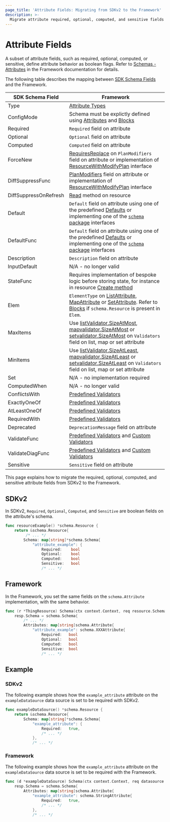 ```yaml
---
page_title: 'Attribute Fields: Migrating from SDKv2 to the Framework'
description: >-
  Migrate attribute required, optional, computed, and sensitive fields from SDKv2 to the plugin Framework
---
```


# Attribute Fields

A subset of attribute fields, such as required, optional, computed, or sensitive, define attribute behavior as boolean flags. Refer to
[Schemas - Attributes](/terraform/plugin/framework/handling-data/schemas#required) in the Framework documentation for details.

The following table describes the mapping between [SDK Schema Fields](https://pkg.go.dev/github.com/hashicorp/terraform-plugin-sdk/helper/schema#Schema) and the Framework.

| SDK Schema Field      | Framework                                                                                                                                                                                                                                                                                                                                                                                                                                                              |
|-----------------------|------------------------------------------------------------------------------------------------------------------------------------------------------------------------------------------------------------------------------------------------------------------------------------------------------------------------------------------------------------------------------------------------------------------------------------------------------------------------|
| Type                  | [Attribute Types](/terraform/plugin/framework/migrating/attributes-blocks/types)                                                                                                                                                                                                                                                                                                                                                                                       |
| ConfigMode            | Schema must be explictly defined using [Attributes](/terraform/plugin/framework/migrating/attributes-blocks/attribute-schema) and [Blocks](/terraform/plugin/framework/migrating/attributes-blocks/blocks)                                                                                                                                                                                                                                                             |
| Required              | `Required` field on attribute                                                                                                                                                                                                                                                                                                                                                                                                                                          |
| Optional              | `Optional` field on attribute                                                                                                                                                                                                                                                                                                                                                                                                                                          |
| Computed              | `Computed` field on attribute                                                                                                                                                                                                                                                                                                                                                                                                                                          |
| ForceNew              | [RequiresReplace](/terraform/plugin/framework/migrating/attributes-blocks/force-new) on `PlanModifiers` field on attribute or implementation of [ResourceWithModifyPlan](/terraform/plugin/framework/migrating/resources/plan-modification#framework) interface                                                                                                                                                                                                        |
| DiffSuppressFunc      | [PlanModifiers](/terraform/plugin/framework/migrating/resources/plan-modification#framework) field on attribute or implementation of [ResourceWithModifyPlan](/terraform/plugin/framework/migrating/resources/plan-modification#framework) interface                                                                                                                                                                                                                   |
| DiffSuppressOnRefresh | [Read](/terraform/plugin/framework/migrating/resources/crud) method on resource                                                                                                                                                                                                                                                                                                                                                                                        |
| Default               | `Default` field on attribute using one of the predefined [Defaults](/terraform/plugin/framework/resources/default#common-use-case-attribute-defaults) or implementing one of the [`schema` package](https://pkg.go.dev/github.com/hashicorp/terraform-plugin-framework/resource/schema/defaults) interfaces                                                                                                                                                            |
| DefaultFunc           | `Default` field on attribute using one of the predefined [Defaults](/terraform/plugin/framework/resources/default#common-use-case-attribute-defaults) or implementing one of the [`schema` package](https://pkg.go.dev/github.com/hashicorp/terraform-plugin-framework/resource/schema/defaults) interfaces                                                                                                                                                            |
| Description           | `Description` field on attribute                                                                                                                                                                                                                                                                                                                                                                                                                                       |
| InputDefault          | N/A - no longer valid                                                                                                                                                                                                                                                                                                                                                                                                                                                  |
| StateFunc             | Requires implementation of bespoke logic before storing state, for instance in resource [Create method](/terraform/plugin/framework/migrating/resources/crud#framework-1)                                                                                                                                                                                                                                                                                              |
| Elem                  | `ElementType` on [ListAttribute](/terraform/plugin/framework/migrating/attributes-blocks/types), [MapAttribute](/terraform/plugin/framework/migrating/attributes-blocks/types) or [SetAttribute](/terraform/plugin/framework/migrating/attributes-blocks/types). Refer to [Blocks](/terraform/plugin/framework/migrating/attributes-blocks/blocks) if `schema.Resource` is present in `Elem`.                                                                          |
| MaxItems              | Use [listValidator.SizeAtMost](https://pkg.go.dev/github.com/hashicorp/terraform-plugin-framework-validators/listvalidator#SizeAtMost), [mapvalidator.SizeAtMost](https://pkg.go.dev/github.com/hashicorp/terraform-plugin-framework-validators/mapvalidator#SizeAtMost) or [setvalidator.SizeAtMost](https://pkg.go.dev/github.com/hashicorp/terraform-plugin-framework-validators/setvalidator#SizeAtMost) on `Validators` field on list, map or set attribute       |
| MinItems              | Use [listValidator.SizeAtLeast](https://pkg.go.dev/github.com/hashicorp/terraform-plugin-framework-validators/listvalidator#SizeAtLeast), [mapvalidator.SizeAtLeast](https://pkg.go.dev/github.com/hashicorp/terraform-plugin-framework-validators/mapvalidator#SizeAtLeast) or [setvalidator.SizeAtLeast](https://pkg.go.dev/github.com/hashicorp/terraform-plugin-framework-validators/setvalidator#SizeAtLeast) on `Validators` field on list, map or set attribute |
| Set                   | N/A - no implementation required                                                                                                                                                                                                                                                                                                                                                                                                                                       |                                                                                                                                                                                                                                                                                                                                                                                                                                                                   |
| ComputedWhen          | N/A - no longer valid                                                                                                                                                                                                                                                                                                                                                                                                                                                  |
| ConflictsWith         | [Predefined Validators](/terraform/plugin/framework/migrating/attributes-blocks/validators-predefined)                                                                                                                                                                                                                                                                                                                                                                 |
| ExactlyOneOf          | [Predefined Validators](/terraform/plugin/framework/migrating/attributes-blocks/validators-predefined)                                                                                                                                                                                                                                                                                                                                                                 |
| AtLeastOneOf          | [Predefined Validators](/terraform/plugin/framework/migrating/attributes-blocks/validators-predefined)                                                                                                                                                                                                                                                                                                                                                                 |
| RequiredWith          | [Predefined Validators](/terraform/plugin/framework/migrating/attributes-blocks/validators-predefined)                                                                                                                                                                                                                                                                                                                                                                 |
| Deprecated            | `DeprecationMessage` field on attribute                                                                                                                                                                                                                                                                                                                                                                                                                                |
| ValidateFunc          | [Predefined Validators](/terraform/plugin/framework/migrating/attributes-blocks/validators-predefined) and [Custom Validators](/terraform/plugin/framework/migrating/attributes-blocks/validators-custom)                                                                                                                                                                                                                                                              |
| ValidateDiagFunc      | [Predefined Validators](/terraform/plugin/framework/migrating/attributes-blocks/validators-predefined) and [Custom Validators](/terraform/plugin/framework/migrating/attributes-blocks/validators-custom)                                                                                                                                                                                                                                                              |
| Sensitive             | `Sensitive` field on attribute                                                                                                                                                                                                                                                                                                                                                                                                                                         |


This page explains how to migrate the required, optional, computed, and sensitive attribute fields from SDKv2 to the
Framework.

## SDKv2

In SDKv2, `Required`, `Optional`, `Computed`, and `Sensitive` are boolean fields on the attribute's schema.

```go
func resourceExample() *schema.Resource {
    return &schema.Resource{
         /* ... */
        Schema: map[string]*schema.Schema{
            "attribute_example": {
                Required:    bool
                Optional:    bool
                Computed:    bool
                Sensitive:   bool
                /* ... */
```

## Framework

In the Framework, you set the same fields on the `schema.Attribute` implementation, with the same behavior.

```go
func (r *ThingResource) Schema(ctx context.Context, req resource.SchemaRequest, resp *resource.SchemaResponse) {
    resp.Schema = schema.Schema{
        /* ... */
        Attributes: map[string]schema.Attribute{
            "attribute_example": schema.XXXAttribute{
                Required:   bool
                Optional:   bool
                Computed:   bool
                Sensitive:  bool
                /* ... */
```

## Example

### SDKv2

The following example shows how the `example_attribute` attribute on the `exampleDataSource` data source is set to
be required with SDKv2.

```go
func exampleDataSource() *schema.Resource {
    return &schema.Resource{
        Schema: map[string]*schema.Schema{
            "example_attribute": {
                Required:   true,
                /* ... */
            },
            /* ... */
```

### Framework

The following example shows how the `example_attribute` attribute on the `exampleDataSource` data source is set
to be required with the Framework.

```go
func (d *exampleDataSource) Schema(ctx context.Context, req datasource.SchemaRequest, resp *datasource.SchemaResponse) {
    resp.Schema = schema.Schema{
        Attributes: map[string]schema.Attribute{
            "example_attribute": schema.StringAttribute{
                Required:   true,
                /* ... */
            },
            /* ... */
```

